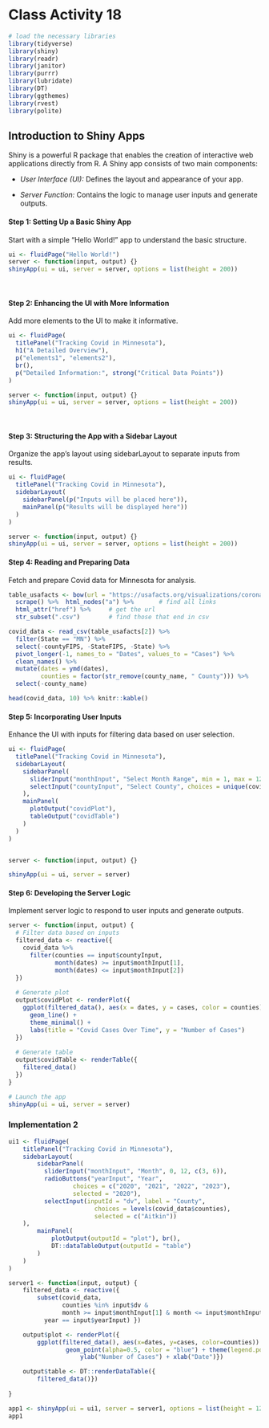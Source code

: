 # Class Activity 18

```r
# load the necessary libraries
library(tidyverse)
library(shiny)
library(readr)
library(janitor)
library(purrr)
library(lubridate)
library(DT)
library(ggthemes)
library(rvest)
library(polite)
```



## Introduction to Shiny Apps

Shiny is a powerful R package that enables the creation of interactive web applications directly from R. A Shiny app consists of two main components:


- *User Interface (UI):* Defines the layout and appearance of your app.

- *Server Function:* Contains the logic to manage user inputs and generate outputs.


#### Step 1: Setting Up a Basic Shiny App

Start with a simple "Hello World!" app to understand the basic structure.


```r
ui <- fluidPage("Hello World!")
server <- function(input, output) {}
shinyApp(ui = ui, server = server, options = list(height = 200))
```


<br>

#### Step 2: Enhancing the UI with More Information

Add more elements to the UI to make it informative.

```r
ui <- fluidPage(
  titlePanel("Tracking Covid in Minnesota"),
  h1("A Detailed Overview"),
  p("elements1", "elements2"),
  br(),
  p("Detailed Information:", strong("Critical Data Points"))
)

server <- function(input, output) {}
shinyApp(ui = ui, server = server, options = list(height = 200))
```

<br>

#### Step 3: Structuring the App with a Sidebar Layout

Organize the app's layout using sidebarLayout to separate inputs from results.

```r
ui <- fluidPage(
  titlePanel("Tracking Covid in Minnesota"),
  sidebarLayout(
    sidebarPanel(p("Inputs will be placed here")),
    mainPanel(p("Results will be displayed here"))
  )
)

server <- function(input, output) {}
shinyApp(ui = ui, server = server, options = list(height = 200))
```

#### Step 4: Reading and Preparing Data

Fetch and prepare Covid data for Minnesota for analysis.

```r
table_usafacts <- bow(url = "https://usafacts.org/visualizations/coronavirus-covid-19-spread-map/state/minnesota") %>%
  scrape() %>%  html_nodes("a") %>%       # find all links
  html_attr("href") %>%     # get the url
  str_subset(".csv")        # find those that end in csv

covid_data <- read_csv(table_usafacts[2]) %>%
  filter(State == "MN") %>%
  select(-countyFIPS, -StateFIPS, -State) %>%
  pivot_longer(-1, names_to = "Dates", values_to = "Cases") %>%
  clean_names() %>%
  mutate(dates = ymd(dates),
         counties = factor(str_remove(county_name, " County"))) %>%
  select(-county_name)

head(covid_data, 10) %>% knitr::kable()
```


#### Step 5: Incorporating User Inputs

Enhance the UI with inputs for filtering data based on user selection.

```r
ui <- fluidPage(
  titlePanel("Tracking Covid in Minnesota"),
  sidebarLayout(
    sidebarPanel(
      sliderInput("monthInput", "Select Month Range", min = 1, max = 12, value = c(3, 6)),
      selectInput("countyInput", "Select County", choices = unique(covid_data$counties))
    ),
    mainPanel(
      plotOutput("covidPlot"),
      tableOutput("covidTable")
    )
  )
)


server <- function(input, output) {}

shinyApp(ui = ui, server = server)

```

#### Step 6: Developing the Server Logic
 
Implement server logic to respond to user inputs and generate outputs.

```r
server <- function(input, output) {
  # Filter data based on inputs
  filtered_data <- reactive({
    covid_data %>%
      filter(counties == input$countyInput, 
             month(dates) >= input$monthInput[1], 
             month(dates) <= input$monthInput[2])
  })
  
  # Generate plot
  output$covidPlot <- renderPlot({
    ggplot(filtered_data(), aes(x = dates, y = cases, color = counties)) +
      geom_line() +
      theme_minimal() +
      labs(title = "Covid Cases Over Time", y = "Number of Cases")
  })
  
  # Generate table
  output$covidTable <- renderTable({
    filtered_data()
  })
}

# Launch the app
shinyApp(ui = ui, server = server)
```



### Implementation 2

```r
ui1 <- fluidPage(
    titlePanel("Tracking Covid in Minnesota"),
    sidebarLayout(
        sidebarPanel(
          sliderInput("monthInput", "Month", 0, 12, c(3, 6)),
          radioButtons("yearInput", "Year",
                  choices = c("2020", "2021", "2022", "2023"),
                  selected = "2020"),
          selectInput(inputId = "dv", label = "County",
                        choices = levels(covid_data$counties),
                        selected = c("Aitkin"))
    ),
        mainPanel(
            plotOutput(outputId = "plot"), br(),
            DT::dataTableOutput(outputId = "table")
        )
    )
)

```



```r
server1 <- function(input, output) {
    filtered_data <- reactive({
        subset(covid_data,
               counties %in% input$dv &
               month >= input$monthInput[1] & month <= input$monthInput[2] & 
          year == input$yearInput) })

    output$plot <- renderPlot({
        ggplot(filtered_data(), aes(x=dates, y=cases, color=counties)) + theme_economist_white()+
                geom_point(alpha=0.5, color = "blue") + theme(legend.position = "none") +
                    ylab("Number of Cases") + xlab("Date")})

    output$table <- DT::renderDataTable({
        filtered_data()})
        
}
```



```r
app1 <- shinyApp(ui = ui1, server = server1, options = list(height = 1200))
app1
```
